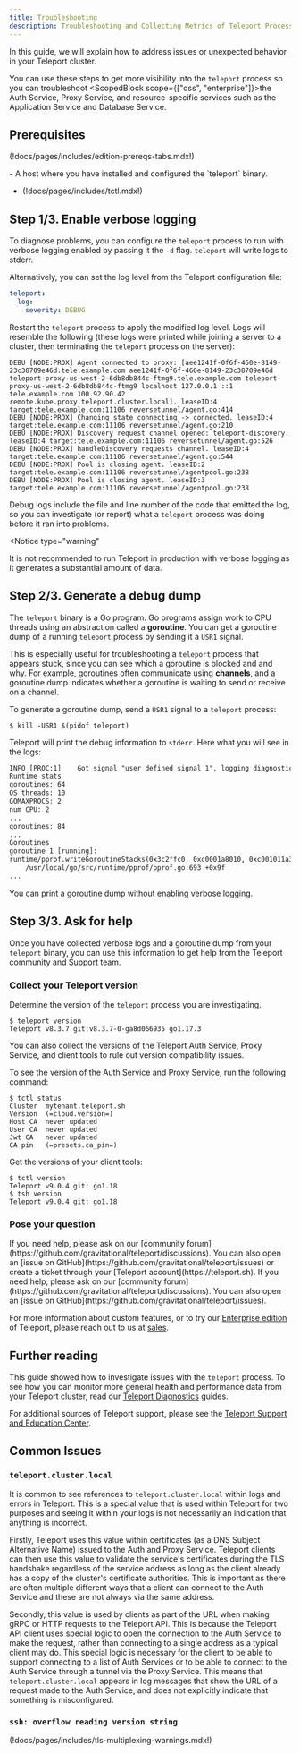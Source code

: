 ```yaml
---
title: Troubleshooting
description: Troubleshooting and Collecting Metrics of Teleport Processes
---
```


In this guide, we will explain how to address issues or unexpected behavior in your
Teleport cluster.

You can use these steps to get more visibility into the `teleport` process so
you can troubleshoot <ScopedBlock scope={["oss", "enterprise"]}>the Auth
Service, Proxy Service, and </ScopedBlock> resource-specific services such as
the Application Service and Database Service.

## Prerequisites

(!docs/pages/includes/edition-prereqs-tabs.mdx!)

<ScopedBlock scope="cloud">
- A host where you have installed and configured the `teleport` binary.
</ScopedBlock>

- (!docs/pages/includes/tctl.mdx!)

## Step 1/3. Enable verbose logging

To diagnose problems, you can configure the `teleport` process to run with
verbose logging enabled by passing it the `-d` flag. `teleport` will write logs
to stderr.

Alternatively, you can set the log level from the Teleport configuration file:

```yaml
teleport:
  log:
    severity: DEBUG
```

Restart the `teleport` process to apply the modified log level. Logs will resemble
the following (these logs were printed while joining a server to a cluster, then
terminating the `teleport` process on the server):

```
DEBU [NODE:PROX] Agent connected to proxy: [aee1241f-0f6f-460e-8149-23c38709e46d.tele.example.com aee1241f-0f6f-460e-8149-23c38709e46d teleport-proxy-us-west-2-6db8db844c-ftmg9.tele.example.com teleport-proxy-us-west-2-6db8db844c-ftmg9 localhost 127.0.0.1 ::1 tele.example.com 100.92.90.42 remote.kube.proxy.teleport.cluster.local]. leaseID:4 target:tele.example.com:11106 reversetunnel/agent.go:414
DEBU [NODE:PROX] Changing state connecting -> connected. leaseID:4 target:tele.example.com:11106 reversetunnel/agent.go:210
DEBU [NODE:PROX] Discovery request channel opened: teleport-discovery. leaseID:4 target:tele.example.com:11106 reversetunnel/agent.go:526
DEBU [NODE:PROX] handleDiscovery requests channel. leaseID:4 target:tele.example.com:11106 reversetunnel/agent.go:544
DEBU [NODE:PROX] Pool is closing agent. leaseID:2 target:tele.example.com:11106 reversetunnel/agentpool.go:238
DEBU [NODE:PROX] Pool is closing agent. leaseID:3 target:tele.example.com:11106 reversetunnel/agentpool.go:238
```

Debug logs include the file and line number of the code that emitted the log, so
you can investigate (or report) what a `teleport` process was doing before it ran into
problems.

<Notice
  type="warning"
>
  It is not recommended to run Teleport in production with verbose logging as it
  generates a substantial amount of data.

</Notice>

## Step 2/3. Generate a debug dump

The `teleport` binary is a Go program. Go programs assign work to CPU threads
using an abstraction called a **goroutine**. You can get a goroutine dump of a
running `teleport` process by sending it a `USR1` signal.

This is especially useful for troubleshooting a `teleport` process that appears
stuck, since you can see which a goroutine is blocked and and why. For example,
goroutines often communicate using **channels**, and a goroutine dump indicates
whether a goroutine is waiting to send or receive on a channel.

To generate a goroutine dump, send a `USR1` signal to a `teleport` process:

```code
$ kill -USR1 $(pidof teleport)
```

Teleport will print the debug information to `stderr`. Here what you will see in
the logs:

```txt
INFO [PROC:1]    Got signal "user defined signal 1", logging diagnostic info to stderr. service/signals.go:99
Runtime stats
goroutines: 64
OS threads: 10
GOMAXPROCS: 2
num CPU: 2
...
goroutines: 84
...
Goroutines
goroutine 1 [running]:
runtime/pprof.writeGoroutineStacks(0x3c2ffc0, 0xc0001a8010, 0xc001011a38, 0x4bcfb3)
	/usr/local/go/src/runtime/pprof/pprof.go:693 +0x9f
...
```

<Notice type="tip">

You can print a goroutine dump without enabling verbose logging.

</Notice>

## Step 3/3. Ask for help

Once you have collected verbose logs and a goroutine dump from your `teleport`
binary, you can use this information to get help from the Teleport community and
Support team.

### Collect your Teleport version

Determine the version of the `teleport` process you are investigating.

```code
$ teleport version
Teleport v8.3.7 git:v8.3.7-0-ga8d066935 go1.17.3
```

You can also collect the versions of the Teleport Auth Service, Proxy
Service, and client tools to rule out version compatibility issues.

<ScopedBlock scope="cloud">

To see the version of the Auth Service and Proxy Service, run the following
command:

```code
$ tctl status
Cluster  mytenant.teleport.sh
Version  (=cloud.version=)
Host CA  never updated
User CA  never updated
Jwt CA   never updated
CA pin   (=presets.ca_pin=)
```

</ScopedBlock>

Get the versions of your client tools:

```code
$ tctl version
Teleport v9.0.4 git: go1.18
$ tsh version
Teleport v9.0.4 git: go1.18
```

### Pose your question

<Tabs>
<TabItem scope={["cloud", "enterprise","team"]} label="Commercial Teleport Editions">
If you need help, please ask on our [community forum](https://github.com/gravitational/teleport/discussions). You can also open an [issue on GitHub](https://github.com/gravitational/teleport/issues) or create a ticket through your [Teleport account](https://teleport.sh).

</TabItem>
<TabItem scope={["oss"]} label="Teleport Community Edition">
If you need help, please ask on our [community forum](https://github.com/gravitational/teleport/discussions). You can also open an [issue on GitHub](https://github.com/gravitational/teleport/issues).

For more information about custom features, or to try our [Enterprise edition](../../choose-an-edition/teleport-enterprise/introduction.mdx) of Teleport, please reach out to us at [sales](https://goteleport.com/signup/enterprise/).
</TabItem>
</Tabs>

## Further reading

This guide showed how to investigate issues with the `teleport` process. To see
how you can monitor more general health and performance data from your Teleport
cluster, read our [Teleport Diagnostics](../diagnostics/monitoring.mdx) guides.

For additional sources of Teleport support, please see the
[Teleport Support and Education Center](https://goteleport.com/support/).

## Common Issues

### `teleport.cluster.local`

It is common to see references to `teleport.cluster.local` within logs and
errors in Teleport. This is a special value that is used within Teleport for two
purposes and seeing it within your logs is not necessarily an indication that
anything is incorrect.

Firstly, Teleport uses this value within certificates (as a DNS Subject
Alternative Name) issued to the Auth and Proxy Service. Teleport clients can
then use this value to validate the service's certificates during the TLS
handshake regardless of the service address as long as the client already has a
copy of the cluster's certificate authorities. This is important as there are
often multiple different ways that a client can connect to the Auth Service and
these are not always via the same address.

Secondly, this value is used by clients as part of the URL when making gRPC or
HTTP requests to the Teleport API. This is because the Teleport API client uses
special logic to open the connection to the Auth Service to make the request,
rather than connecting to a single address as a typical client may do. This
special logic is necessary for the client to be able to support connecting to a
list of Auth Services or to be able to connect to the Auth Service through a
tunnel via the Proxy Service. This means that `teleport.cluster.local` appears
in log messages that show the URL of a request made to the Auth Service, and
does not explicitly indicate that something is misconfigured.

### `ssh: overflow reading version string`

(!docs/pages/includes/tls-multiplexing-warnings.mdx!)
